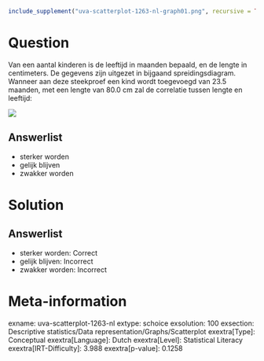 ```r
include_supplement("uva-scatterplot-1263-nl-graph01.png", recursive = TRUE)
```

Question
========

Van een aantal kinderen is de leeftijd in maanden bepaald, en de lengte
in centimeters. De gegevens zijn uitgezet in bijgaand
spreidingsdiagram.\
Wanneer aan deze steekproef een kind wordt toegevoegd van 23.5 maanden,
met een lengte van 80.0 cm zal de correlatie tussen lengte en leeftijd:

![](uva-scatterplot-1263-nl-graph01.png)

Answerlist
----------

* sterker worden
* gelijk blijven
* zwakker worden

Solution
========

Answerlist
----------

* sterker worden: Correct
* gelijk blijven: Incorrect
* zwakker worden: Incorrect

Meta-information
================
exname: uva-scatterplot-1263-nl
extype: schoice
exsolution: 100
exsection: Descriptive statistics/Data representation/Graphs/Scatterplot
exextra[Type]: Conceptual
exextra[Language]: Dutch
exextra[Level]: Statistical Literacy
exextra[IRT-Difficulty]: 3.988
exextra[p-value]: 0.1258
